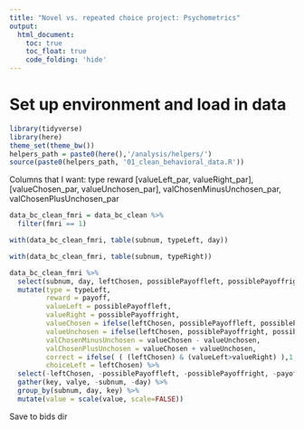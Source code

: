 ```yaml
---
title: "Novel vs. repeated choice project: Psychometrics"
output: 
  html_document:
    toc: true
    toc_float: true
    code_folding: 'hide'
---
```


# Set up environment and load in data

```r
library(tidyverse)
library(here)
theme_set(theme_bw())
helpers_path = paste0(here(),'/analysis/helpers/')
source(paste0(helpers_path, '01_clean_behavioral_data.R'))

```

Columns that I want:
type
reward
[valueLeft_par, valueRight_par], [valueChosen_par, valueUnchosen_par], valChosenMinusUnchosen_par, valChosenPlusUnchosen_par

```r
data_bc_clean_fmri = data_bc_clean %>%
  filter(fmri == 1)
```


```r
with(data_bc_clean_fmri, table(subnum, typeLeft, day))
```

```r
with(data_bc_clean_fmri, table(subnum, typeRight))
```

```r
data_bc_clean_fmri %>%
  select(subnum, day, leftChosen, possiblePayoffleft, possiblePayoffright, payoff, typeLeft) %>%
  mutate(type = typeLeft,
         reward = payoff,
         valueLeft = possiblePayoffleft,
         valueRight = possiblePayoffright, 
         valueChosen = ifelse(leftChosen, possiblePayoffleft, possiblePayoffright), 
         valueUnchosen = ifelse(leftChosen, possiblePayoffright, possiblePayoffleft),
         valChosenMinusUnchosen = valueChosen - valueUnchosen, 
         valChosenPlusUnchosen = valueChosen + valueUnchosen,
         correct = ifelse( ( (leftChosen) & (valueLeft>valueRight) ),1, ifelse(  ( (leftChosen==0) & (valueLeft<valueRight) ),1, 0  )),
         choiceLeft = leftChosen) %>%
  select(-leftChosen, -possiblePayoffleft, -possiblePayoffright, -payoff, -typeLeft) %>%
  gather(key, valye, -subnum, -day) %>%
  group_by(subnum, day, key) %>%
  mutate(value = scale(value, scale=FALSE))

```

Save to bids dir

```r

```



